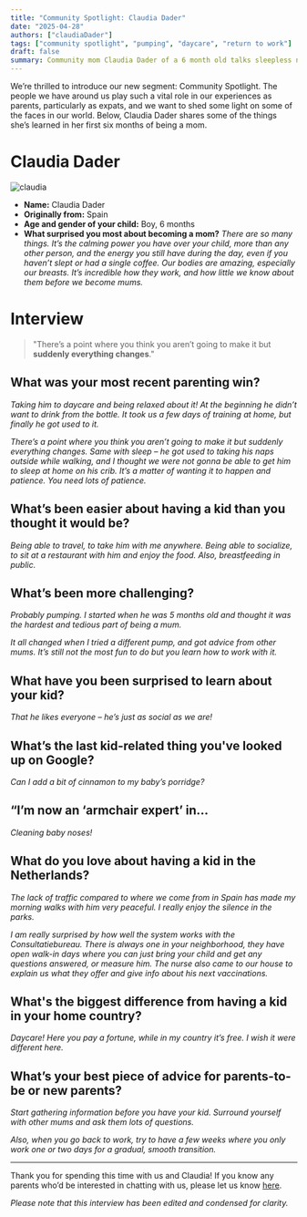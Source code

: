 ```yaml
---
title: "Community Spotlight: Claudia Dader"
date: "2025-04-28"
authors: ["claudiaDader"]
tags: ["community spotlight", "pumping", "daycare", "return to work"]
draft: false
summary: Community mom Claudia Dader of a 6 month old talks sleepless nights, daycare and the importance of surrounding yourself with other parents.
---
```


We’re thrilled to introduce our new segment: Community Spotlight. The people we have around us play such a vital role in our experiences as parents, particularly as expats, and we want to shed some light on some of the faces in our world. Below, Claudia Dader shares some of the things she’s learned in her first six months of being a mom.

# Claudia Dader

![claudia](/static/images/advice/claudia-dader.jpeg)

- **Name:** Claudia Dader
- **Originally from:** Spain
- **Age and gender of your child:** Boy, 6 months
- **What surprised you most about becoming a mom?** _There are so many things. It’s the calming power you have over your child, more than any other person, and the energy you still have during the day, even if you haven’t slept or had a single coffee. Our bodies are amazing, especially our breasts. It’s incredible how they work, and how little we know about them before we become mums._

# Interview

> "There’s a point where you think you aren’t going to make it but **suddenly everything changes**."

## What was your most recent parenting win?

_Taking him to daycare and being relaxed about it! At the beginning he didn’t want to drink from the bottle. It took us a few days of training at home, but finally he got used to it._

_There’s a point where you think you aren’t going to make it but suddenly everything changes. Same with sleep – he got used to taking his naps outside while walking, and I thought we were not gonna be able to get him to sleep at home on his crib. It’s a matter of wanting it to happen and patience. You need lots of patience._

## What’s been easier about having a kid than you thought it would be?

_Being able to travel, to take him with me anywhere. Being able to socialize, to sit at a restaurant with him and enjoy the food. Also, breastfeeding in public._

## What’s been more challenging?

_Probably pumping. I started when he was 5 months old and thought it was the hardest and tedious part of being a mum._

_It all changed when I tried a different pump, and got advice from other mums. It’s still not the most fun to do but you learn how to work with it._

## What have you been surprised to learn about your kid?

_That he likes everyone – he’s just as social as we are!_

## What’s the last kid-related thing you've looked up on Google?

_Can I add a bit of cinnamon to my baby’s porridge?_

## “I’m now an ‘armchair expert’ in…

_Cleaning baby noses!_

## What do you love about having a kid in the Netherlands?

_The lack of traffic compared to where we come from in Spain has made my morning walks with him very peaceful. I really enjoy the silence in the parks._

_I am really surprised by how well the system works with the Consultatiebureau. There is always one in your neighborhood, they have open walk-in days where you can just bring your child and get any questions answered, or measure him. The nurse also came to our house to explain us what they offer and give info about his next vaccinations._

## What's the biggest difference from having a kid in your home country?

_Daycare! Here you pay a fortune, while in my country it’s free. I wish it were different here._

## What’s your best piece of advice for parents-to-be or new parents?

_Start gathering information before you have your kid. Surround yourself with other mums and ask them lots of questions._

_Also, when you go back to work, try to have a few weeks where you only work one or two days for a gradual, smooth transition._

---

Thank you for spending this time with us and Claudia! If you know any parents who’d be interested in chatting with us, please let us know [here](mailto:amsterdamparentproject@gmail.com).

_Please note that this interview has been edited and condensed for clarity._
